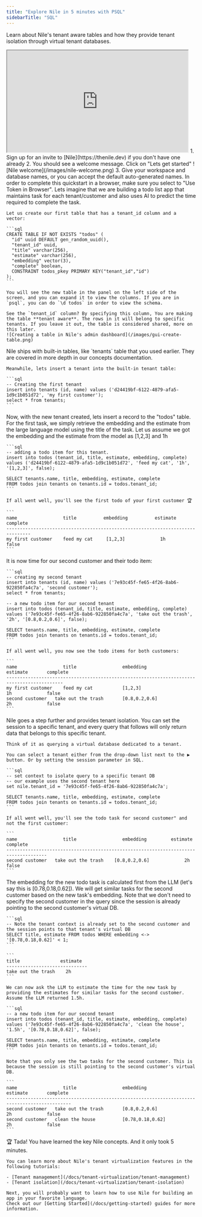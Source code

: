 ```yaml
---
title: "Explore Nile in 5 minutes with PSQL"
sidebarTitle: "SQL"
---
```


Learn about Nile's tenant aware tables and how they provide tenant isolation through virtual tenant databases.

<iframe
  width="480"
  height="270"
  src="https://www.youtube.com/embed/RKMXk-9B_2A?si=hWviJDt4_WCnmIRM"
  title="YouTube video player"
  allow="accelerometer; autoplay; clipboard-write; encrypted-media; gyroscope; picture-in-picture; web-share"
  allowFullScreen
></iframe>

<Steps>
  <Step title="Create a database">
    1. Sign up for an invite to [Nile](https://thenile.dev) if you don't have one already
    2. You should see a welcome message. Click on "Lets get started"
       ![Nile welcome](/images/nile-welcome.png)
    3. Give your workspace and database names, or you can accept the default auto-generated names. In order to complete this quickstart in a browser, make sure you select to "Use Token in Browser".
  </Step>

  <Step title="Create a table">
    Lets imagine that we are building a todo list app that maintains task for each tenant/customer and also uses AI to predict the time required to complete the task.

    Let us create our first table that has a tenant_id column and a vector:

    ```sql
    CREATE TABLE IF NOT EXISTS "todos" (
      "id" uuid DEFAULT gen_random_uuid(),
      "tenant_id" uuid,
      "title" varchar(256),
      "estimate" varchar(256),
      "embedding" vector(3),
      "complete" boolean,
      CONSTRAINT todos_pkey PRIMARY KEY("tenant_id","id")
    );
    ```

    You will see the new table in the panel on the left side of the screen, and you can expand it to view the columns. If you are in `psql`, you can do `\d todos` in order to view the schema.

    See the `tenant_id` column? By specifying this column, You are making the table **tenant aware**. The rows in it will belong to specific tenants. If you leave it out, the table is considered shared, more on this later.
    ![Creating a table in Nile's admin dashboard](/images/gui-create-table.png)
  </Step>

  <Step title="Insert first tenant/customer">
    Nile ships with built-in tables, like `tenants` table that you used earlier. They are covered in more depth in our concepts documentation.

    Meanwhile, lets insert a tenant into the built-in tenant table:

    ```sql
    -- Creating the first tenant
    insert into tenants (id, name) values ('d24419bf-6122-4879-afa5-1d9c1b051d72', 'my first customer');
    select * from tenants;
    ```
  </Step>

  <Step title="Insert first todo task">
    Now, with the new tenant created, lets insert a record to the "todos" table. For the first task, we simply retrieve the embedding and the estimate from the large language model using the title of the task.
    Let us assume we got the embedding and the estimate from the model as [1,2,3] and 1h

    ```sql
    -- adding a todo item for this tenant.
    insert into todos (tenant_id, title, estimate, embedding, complete) values ('d24419bf-6122-4879-afa5-1d9c1b051d72', 'feed my cat', '1h', '[1,2,3]', false);

    SELECT tenants.name, title, embedding, estimate, complete
    FROM todos join tenants on tenants.id = todos.tenant_id;
    ```

    If all went well, you'll see the first todo of your first customer 🏆

    ```
    name                 title          embedding          estimate       complete
    -------------------------------------------------------------------------------
    my first customer    feed my cat     [1,2,3]             1h            false
    ```
  </Step>

  <Step title="Add another tenant and todo">
    It is now time for our second customer and their todo item:

    ```sql
    -- creating my second tenant
    insert into tenants (id, name) values ('7e93c45f-fe65-4f26-8ab6-922850fa4c7a', 'second customer');
    select * from tenants;

    -- a new todo item for our second tenant
    insert into todos (tenant_id, title, estimate, embedding, complete) values ('7e93c45f-fe65-4f26-8ab6-922850fa4c7a', 'take out the trash', '2h', '[0.8,0.2,0.6]', false);

    SELECT tenants.name, title, embedding, estimate, complete
    FROM todos join tenants on tenants.id = todos.tenant_id;
    ```

    If all went well, you now see the todo items for both customers:

    ```
    name                 title                 embedding              estimate       complete
    -------------------------------------------------------------------------------------------
    my first customer    feed my cat           [1,2,3]                   1h             false
    second customer   take out the trash       [0.8,0.2,0.6]             2h             false
    ```
  </Step>

  <Step title="Try tenant isolation">
    Nile goes a step further and provides tenant isolation. You can set the session to a specific tenant, and every query that follows will only return data that belongs to this specific tenant.

    Think of it as querying a virtual database dedicated to a tenant.

    You can select a tenant either from the drop-down list next to the ▶️ button. Or by setting the session parameter in SQL.

    ```sql
    -- set context to isolate query to a specific tenant DB
    -- our example uses the second tenant here
    set nile.tenant_id = '7e93c45f-fe65-4f26-8ab6-922850fa4c7a';

    SELECT tenants.name, title, embedding, estimate, complete
    FROM todos join tenants on tenants.id = todos.tenant_id;
    ```

    If all went well, you'll see the todo task for second customer" and not the first customer:

    ```
    name                 title                 embedding         estimate       complete
    -------------------------------------------------------------------------------------
    second customer   take out the trash    [0.8,0.2,0.6]             2h             false
    ```
  </Step>

  <Step title="Use vector similarity with tenant isolation">
    The embedding for the new todo task is calculated first from the LLM (let's say this is [0.78,0.18,0.62]). We will get similar tasks for the second customer based on the new task's embedding.
    Note that we don't need to specify the second customer in the query since the session is already pointing to the second customer's virtual DB.

    ```sql
    -- Note the tenant context is already set to the second customer and the session points to that tenant's virtual DB
    SELECT title, estimate FROM todos WHERE embedding <-> '[0.78,0.18,0.62]' < 1;
    ```

    ```
    title               estimate
    ------------------------------
    take out the trash    2h
    ```

    We can now ask the LLM to estimate the time for the new task by providing the estimates for similar tasks for the second customer.
    Assume the LLM returned 1.5h.

    ```sql
    -- a new todo item for our second tenant
    insert into todos (tenant_id, title, estimate, embedding, complete) values ('7e93c45f-fe65-4f26-8ab6-922850fa4c7a', 'clean the house', '1.5h', '[0.78,0.18,0.62]', false);

    SELECT tenants.name, title, embedding, estimate, complete
    FROM todos join tenants on tenants.id = todos.tenant_id;
    ```

    Note that you only see the two tasks for the second customer. This is because the session is still pointing to the second customer's virtual DB.

    ```
    name                 title                 embedding                 estimate       complete
    ----------------------------------------------------------------------------------------------
    second customer   take out the trash       [0.8,0.2,0.6]                2h             false
    second customer   clean the house          [0.78,0.18,0.62]             2h             false
    ```
  </Step>

  <Step title="What's next?">
    🏆 Tada! You have learned the key Nile concepts. And it only took 5 minutes.

    You can learn more about Nile's tenant virtualization features in the following tutorials:

    - [Tenant management](/docs/tenant-virtualization/tenant-management)
    - [Tenant isolation](/docs/tenant-virtualization/tenant-isolation)

    Next, you will probably want to learn how to use Nile for building an app in your favorite language.
    Check out our [Getting Started](/docs/getting-started) guides for more information.
  </Step>
</Steps>
